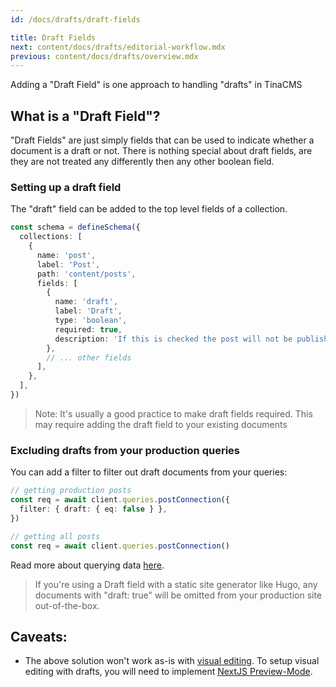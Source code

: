 ```yaml
---
id: /docs/drafts/draft-fields

title: Draft Fields
next: content/docs/drafts/editorial-workflow.mdx
previous: content/docs/drafts/overview.mdx
---
```


Adding a "Draft Field" is one approach to handling "drafts" in TinaCMS

## What is a "Draft Field"?

"Draft Fields" are just simply fields that can be used to indicate whether a document is a draft or not. There is nothing special about draft fields, are they are not treated any differently then any other boolean field.

### Setting up a draft field

The "draft" field can be added to the top level fields of a collection.

```ts
const schema = defineSchema({
  collections: [
    {
      name: 'post',
      label: 'Post',
      path: 'content/posts',
      fields: [
        {
          name: 'draft',
          label: 'Draft',
          type: 'boolean',
          required: true,
          description: 'If this is checked the post will not be published',
        },
        // ... other fields
      ],
    },
  ],
})
```

> Note: It's usually a good practice to make draft fields required. This may require adding the draft field to your existing documents

### Excluding drafts from your production queries

You can add a filter to filter out draft documents from your queries:

```ts
// getting production posts
const req = await client.queries.postConnection({
  filter: { draft: { eq: false } },
})

// getting all posts
const req = await client.queries.postConnection()
```

Read more about querying data [here](/docs/data-fetching/overview).

> If you're using a Draft field with a static site generator like Hugo, any documents with "draft: true" will be omitted from your production site out-of-the-box.

## Caveats:

- The above solution won't work as-is with [visual editing](/docs/contextual-editing/overview). To setup visual editing with drafts, you will need to implement [NextJS Preview-Mode](/guides/tinacms/contextual-drafts/guide/).
